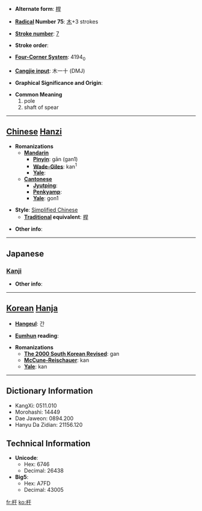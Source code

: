 * '''Alternate form''': [[桿]]

* '''[[Wiktionary:Chinese radical index| Radical]] Number 75''': [[Wiktionary:Chinese radical index 木|木]]+3 strokes

* '''[[Wiktionary:Chinese total strokes index|Stroke number]]''': [[Wiktionary:Chinese total strokes index 7|7]]

* '''Stroke order''': 

* '''[[Wiktionary:Chinese four corner index|Four-Corner System]]''': 4194<sub>0</sub>

* '''[[Wiktionary:Chinese Cangjie index|Cangjie input]]''': 木一十 (DMJ)

* '''Graphical Significance and Origin''': 

* '''Common Meaning'''
*#pole
*# shaft of spear


----

== [[Chinese]] [[Hanzi]] ==

* '''Romanizations'''
** '''[[Mandarin]]'''
*** '''[[Pinyin]]''': gān (gan1)
*** '''[[Wade-Giles]]''': kan<sup>1</sup>
*** '''[[Yale]]''': 
** '''[[Cantonese]]'''
*** '''[[Jyutping]]''':
*** '''[[Penkyamp]]''': 
*** '''[[Yale]]''': gon1

* '''Style''': [[Simplified Chinese]] 
** '''[[Traditional Chinese|Traditional]] equivalent''': [[桿]]

* '''Other info''': 

----

==Japanese==
===[[Kanji]]===
{{kanji|on readings=[[かん]] (kan)
|kun readings=[[てこ]] (teko), [[てすり]] (tesuri)
}}

* '''Other info''':  

----

== [[Korean]] [[Hanja]] ==

* '''[[Hangeul]]''': 간

* '''[[Eumhun]] reading''': 

* '''Romanizations'''
** '''[[The 2000 South Korean Revised Romanization|The 2000 South Korean Revised]]''': gan
** '''[[McCune-Reischauer]]''': kan
** '''[[Yale]]''': kan

----

== Dictionary Information ==

* KangXi: 0511.010
* Morohashi: 14449
* Dae Jaweon: 0894.200
* Hanyu Da Zidian: 21156.120

== Technical Information ==

* '''Unicode''':
** Hex: 6746
** Decimal: 26438
* '''Big5''':
** Hex: A7FD
** Decimal: 43005

[[fr:杆]]
[[ko:杆]]